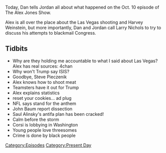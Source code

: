 {{Episode
    | title           = October 10, 2017
    | caption         = [https://knowledgefight.libsyn.com/knowledge-fight-october-10-2017 Listen to this episode on Libsyn]
    | episodeNumber   = 90
    | length          = 01:40:12
    | airDate         = October 11, 2017
    | coverageDate    = October 10, 2017
    | episodeType     = [[:Category:Present Day|Present Day]]
    | appearance      = [[Steve Pieczenik]], [[John Baum]], [[Saul Alinsky]], [[Jerome Corsi]]
    | oocDrop         = Dr Corsi is somewhat popular, but not sexy
    | previousEpisode = [[89: December 31, 2015]]
    | nextEpisode     = [[91: October 11, 2017]]
}}

{{Stub}}

Today, Dan tells Jordan all about what happened on the Oct. 10 episode of The Alex Jones Show.

Alex is all over the place about the Las Vegas shooting and Harvey Weinstein, but more importantly, Dan and Jordan call Larry Nichols to try to discuss his attempts to blackmail Congress.

==Tidbits==

*Why are they holding me accountable to what I said about Las Vegas? Alex has real sources: 4chan
*Why won't Trump say ISIS?
*Goodbye, Steve Pieczenik
*Alex knows how to shoot meat
*Teamsters have it out for Trump
*Alex explains statistics
*reset your cookies... ad plug
*NFL says stand for the anthem
*John Baum report dissection
*Saul Alinsky's antifa plan has been cracked!
*Calm before the storm
*Corsi is lobbying in Washington
*Young people love threesomes
*Crime is done by black people

[[Category:Episodes]]
[[Category:Present Day]]

